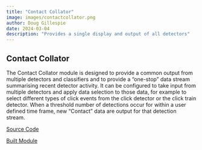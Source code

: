 ```yaml
---
title: "Contact Collator"
image: images/contactcollator.png
author: Doug Gillespie
date: 2024-03-04
description: "Provides a single display and output of all detectors"
---
```


## Contact Collator

The Contact Collator module is designed to provide a common output from multiple detectors and classifiers and to provide a “one-stop” data stream summarising recent detector activity. It can be configured to take input from multiple detectors and apply data selection to those data, for example to select different types of click events from the click detector or the click train detector. When a threshold number of detections occur for within a user defined time frame, new “Contact” data are output for that detection stream.

[Source Code](https://github.com/douggillespie/ContactCollator)

[Built Module](https://github.com/douggillespie/ContactCollator/releases/tag/V1.5)
